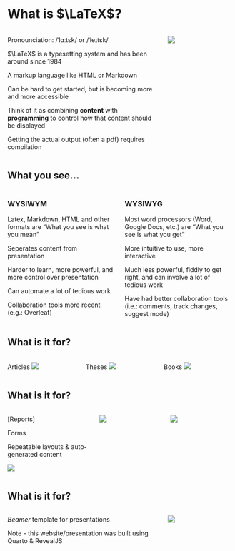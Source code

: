 
# What is $\LaTeX$?
::::{.columns}
:::{.column width="70%"}
Pronounciation: /ˈlɑːtɛk/ or /ˈleɪtɛk/ 

$\LaTeX$ is a typesetting system and has been around since 1984

A markup language like HTML or Markdown

Can be hard to get started, but is becoming more and more accessible

Think of it as combining **content** with **programming** to control how that content should be displayed

Getting the actual output (often a pdf) requires compilation
:::
:::{.column width="30%"}
![](images/article.png)
:::
::::
<!-- The name TeX is intended by its developer to be $\tau \epsilon \chi$, TeX is an abbreviation of τέχνη (ΤΕΧΝΗ technē), Greek for both "art" and "craft", which is also the root word of technical. -->

## What you see...
:::: {.columns}
::: {.column width="50%"}
### WYSIWYM
Latex, Markdown, HTML and other formats are "What you see is what you mean"

Seperates content from presentation

Harder to learn, more powerful, and more control over presentation

Can automate a lot of tedious work

Collaboration tools more recent (e.g.: Overleaf)
:::
::: {.column width=50%}
### WYSIWYG
Most word processors (Word, Google Docs, etc.) are "What you see is what you get"

More intuitive to use, more interactive

Much less powerful, fiddly to get right, and can involve a lot of tedious work

Have had better collaboration tools (i.e.: comments, track changes, suggest mode)
:::
::::

<!-- ## Alternatives
- the ususal suspects: Microsoft Word, Google Doc, Libre/Open/... Office
  - these are wysiwyg (what you see is what you get)/gui-based, point, click, change. 
  - their benefits are usually that many not-so-techy people use them and can colleaborate
  - some things are quite efficient (Tables, for examples, but we'll provide you with some neat workarounds) especially the tracking of changes in MSWord and placing images. Yes, if you want to mock up a layout point-and-click it usually a lot quicker -->

## What is it for?
::::{.columns}
:::{.column width="33%"} 
[Articles]{.fragment fragment-index=1}
![](images/article.png){.fragment fragment-index=1}
:::
:::{.column width="33%"}
[Theses]{.fragment fragment-index=2}
![](images/thesis.jpg){.fragment fragment-index=2}
<!-- https://benjaminhopfer.com/non-programming/2014/04/10/typesetting-my-masters-thesis-latex.html -->
:::
:::{.column width="33%"}
[Books]{.fragment fragment-index=3}
![](images/book.jpg){.fragment fragment-index=3}
<!-- https://www.researchgate.net/publication/271428616_LaTeX_for_Agricultural_Extension_Professionals/figures?lo=1 -->
:::
::::

## What is it for?
:::::{.columns}
::::{.column width="40%"}
[Reports]

[Forms]{.fragment fragment-index=2}

[Repeatable layouts & auto-generated content]{.fragment fragment-index=3}

![](images/ticket.jpg){.fragment fragment-index=3}
::::
::::{.column width="30%"}
![](images/factsheet.jpg){.fragment fragment-index=1}
::::
::::{.column width="30%"}
![](images/invoice.jpg){.fragment fragment-index=2}
::::
:::::

## What is it for?
::::{.columns}
:::{.column width="70%"}
_Beamer_ template for presentations

Note - this website/presentation was built using Quarto & RevealJS
:::

:::{.column width="30%"}
![](images/beamer.jpg)
:::
::::
